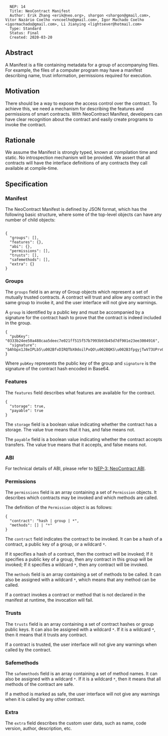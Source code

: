 <pre>
  NEP: 14
  Title: NeoContract Manifest
  Author: Erik Zhang <erik@neo.org>, shargon <shargon@gmail.com>, Vitor Nazário Coelho <vncoelho@gmail.com>, Igor Machado Coelho <igormachado@gmail.com>, Li Jianying <lightsever@hotmail.com> 
  Type: Standard
  Status: Final
  Created: 2020-03-20
</pre>

==Abstract==

A Manifest is a file containing metadata for a group of accompanying files. For example, the files of a computer program may have a manifest describing name, trust information, permissions required for execution. 

==Motivation==

There should be a way to expose the access control over the contract. To achieve this, we need a mechanism for describing the features and permissions of smart contracts. With NeoContract Manifest, developers can have clear recognition about the contract and easily create programs to invoke the contract.

==Rationale==

We assume the Manifest is strongly typed, known at compilation time and static. No introspection mechanism will be provided. We assert that all contracts will have the interface definitions of any contracts they call available at compile-time.

==Specification==

===Manifest===

The NeoContract Manifest is defined by JSON format, which has the following basic structure, where some of the top-level objects can have any number of child objects:

<pre>

{
  "groups": [],
  "features": {},
  "abi": {},
  "permissions": [],
  "trusts": [], 
  "safemethods": [],
  "extra": {}
}

</pre>

===Groups===

The <code>groups</code> field is an array of Group objects which represent a set of mutually trusted contracts. A contract will trust and allow any contract in the same group to invoke it, and the user interface will not give any warnings.

A <code>group</code> is identified by a public key and must be accompanied by a signature for the contract hash to prove that the contract is indeed included in the group.

<pre>
{
  "pubKey": "0333b24ee50a488caa5deec7e021ff515f57b7993b93b45d7df901e23ee3004916",
  "signature": "bAhbpx1J8eIPLb5\u002BfvDIRQTbX0doilPxQO\u002BQKS\u002B3fpgyjTwV73UPrv0qsb6I3ZuQjfCA7xoePl5rU508B7k\u002B7w=="
}
</pre>

Where <code>pubKey</code> represents the public key of the group and <code>signature</code> is the signature of the contract hash encoded in Base64.

===Features===

The <code>features</code> field describes what features are available for the contract.

<pre>
{
  "storage": true,
  "payable": true
}
</pre>

The <code>storage</code> field is a boolean value indicating whether the contract has a storage. The value true means that it has, and false means not.

The <code>payable</code> field is a boolean value indicating whether the contract accepts transfers. The value true means that it accepts, and false means not.

===ABI===

For technical details of ABI, please refer to [https://github.com/neo-project/proposals/blob/master/nep-3.mediawiki NEP-3: NeoContract ABI].

===Permissions===

The <code>permissions</code> field is an array containing a set of <code>Permission</code> objects. It describes which contracts may be invoked and which methods are called.

The definition of the <code>Permission</code> object is as follows:

<pre>
{
  "contract": "hash | group | *",
  "methods": [] | "*"
}
</pre>

The <code>contract</code> field indicates the contract to be invoked. It can be a hash of a contract, a public key of a group, or a wildcard <code>*</code>.

If it specifies a hash of a contract, then the contract will be invoked; If it specifies a public key of a group, then any contract in this group will be invoked; If it specifies a wildcard <code>*</code>, then any contract will be invoked.

The <code>methods</code> field is an array containing a set of methods to be called. It can also be assigned with a wildcard <code>*</code>, which means that any method can be called.

If a contract invokes a contract or method that is not declared in the manifest at runtime, the invocation will fail.

===Trusts===

The <code>trusts</code> field is an array containing a set of contract hashes or group public keys. It can also be assigned with a wildcard <code>*</code>. If it is a wildcard <code>*</code>, then it means that it trusts any contract.

If a contract is trusted, the user interface will not give any warnings when called by the contract.

===Safemethods===

The <code>safemethods</code> field is an array containing a set of method names. It can also be assigned with a wildcard <code>*</code>. If it is a wildcard <code>*</code>, then it means that all methods of the contract are safe.

If a method is marked as safe, the user interface will not give any warnings when it is called by any other contract.

===Extra===

The <code>extra</code> field describes the custom user data, such as name, code version, author, description, etc.